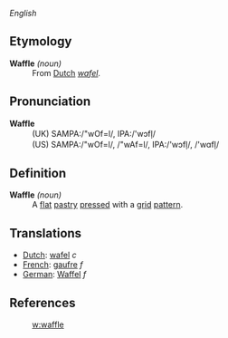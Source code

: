 ''English''
==Etymology==
;'''Waffle''' ''(noun)''
:From [[Dutch]] ''[[wafel]]''.
==Pronunciation==
;'''Waffle'''
:(UK) SAMPA:/"wOf=l/, IPA:/'w&#596;fl&#809;/
:(US) SAMPA:/"wOf=l/, /"wAf=l/, IPA:/'w&#596;fl&#809;/, /'w&#593;fl&#809;/
==Definition==
;'''Waffle''' ''(noun)''
:A [[flat]] [[pastry]] [[press]]ed with a [[grid]] [[pattern]].
==Translations==
*[[Dutch]]: [[wafel]] ''c''
*[[French]]: [[gaufre]] ''f''
*[[German]]: [[Waffel]] ''f''
==References==
:[[w:waffle]]